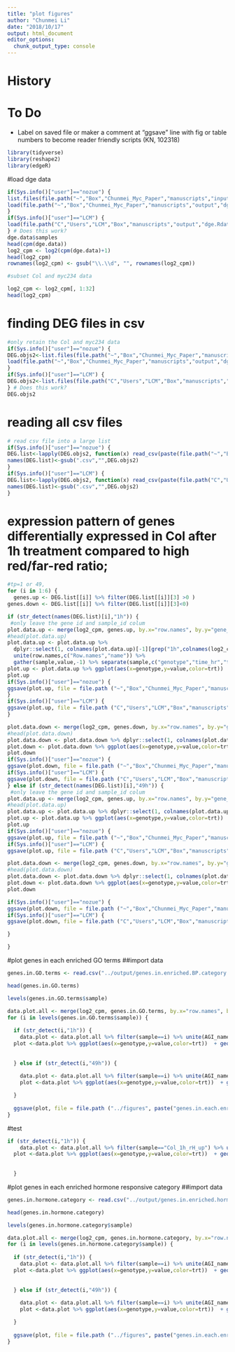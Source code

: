 ```yaml
---
title: "plot figures"
author: "Chunmei Li"
date: "2018/10/17"
output: html_document
editor_options: 
  chunk_output_type: console
---
```

# History

# To Do
* Label on saved file or maker a comment at "ggsave" line with fig or table numbers to become reader friendly scripts (KN, 102318)

```r
library(tidyverse)
library(reshape2)
library(edgeR)
```
#load dge data
```r
if(Sys.info()["user"]=="nozue") { 
list.files(file.path("~","Box","Chunmei_Myc_Paper","manuscripts","input"))
load(file.path("~","Box","Chunmei_Myc_Paper","manuscripts","output","dge.Rdata")) # using Box folder! 
}
if(Sys.info()["user"]=="LCM") {
load(file.path("C","Users","LCM","Box","manuscripts","output","dge.Rdata")) # using Box folder! 
} # Does this work?
dge.data$samples
head(cpm(dge.data))
log2_cpm <- log2(cpm(dge.data)+1)
head(log2_cpm)
rownames(log2_cpm) <- gsub("\\.\\d", "", rownames(log2_cpm))

#subset Col and myc234 data

log2_cpm <- log2_cpm[, 1:32]
head(log2_cpm)
```
# finding DEG files in csv
```r
#only retain the Col and myc234 data
if(Sys.info()["user"]=="nozue") { 
DEG.objs2<-list.files(file.path("~","Box","Chunmei_Myc_Paper","manuscripts","output","figures_and_tables"), pattern = ".rH\\.csv")[1:6]
load(file.path("~","Box","Chunmei_Myc_Paper","manuscripts","output","dge.Rdata")) # using Box folder! 
}
if(Sys.info()["user"]=="LCM") {
DEG.objs2<-list.files(file.path("C","Users","LCM","Box","manuscripts","output","figures_and_tables"),pattern = ".rH\\.csv")[1:6] # using Box folder! 
} # Does this work?
DEG.objs2
```

# reading all csv files
```r
# read csv file into a large list
if(Sys.info()["user"]=="nozue") { 
DEG.list<-lapply(DEG.objs2, function(x) read_csv(paste(file.path("~","Box","Chunmei_Myc_Paper","manuscripts","output","figures_and_tables"),"/",x,sep="")))
names(DEG.list)<-gsub(".csv","",DEG.objs2)
}
if(Sys.info()["user"]=="LCM") { 
DEG.list<-lapply(DEG.objs2, function(x) read_csv(paste(file.path("C","Users","LCM","Box","manuscripts","output","figures_and_tables"),"/",x,sep="")))
names(DEG.list)<-gsub(".csv","",DEG.objs2)
}

```

# expression pattern of genes differentially expressed in Col after 1h treatment compared to high red/far-red ratio;

```r
#tp=1 or 49, 
for (i in 1:6) {
  genes.up <- DEG.list[[i]] %>% filter(DEG.list[[i]][3] >0 )
genes.down <- DEG.list[[i]] %>% filter(DEG.list[[i]][3]<0)

if (str_detect(names(DEG.list)[i],"1h")) {
 #only leave the gene id and sample_id colum
plot.data.up <- merge(log2_cpm, genes.up, by.x="row.names", by.y="gene_id") 
#head(plot.data.up)
plot.data.up <- plot.data.up %>% 
  dplyr::select(1, colnames(plot.data.up)[-1][grep("1h",colnames(log2_cpm))], "name") %>% 
  unite(row.names,c("Row.names","name")) %>% 
  gather(sample,value,-1) %>% separate(sample,c("genotype","time_hr","trt","rep"),sep="_") 
plot.up <- plot.data.up %>% ggplot(aes(x=genotype,y=value,color=trt))  + geom_boxplot() + facet_wrap(~row.names,scale="free",labeller = label_wrap_gen(width=30), ncol = 4)+theme(strip.text = element_text(size=5))+ggtitle(paste(names(DEG.list)[i], "up", sep = "."))+ ylab("log2(cpm)")
plot.up
if(Sys.info()["user"]=="nozue") {
ggsave(plot.up, file = file.path ("~","Box","Chunmei_Myc_Paper","manuscripts","output","figures_and_tables", paste(names(DEG.list)[i], "up.pdf", sep = ".")), width = 10,height = 10, units = "in", limitsize = FALSE)
}
if(Sys.info()["user"]=="LCM") {
ggsave(plot.up, file = file.path ("C","Users","LCM","Box","manuscripts","output","figures_and_tables", paste(names(DEG.list)[i], "up.pdf", sep = ".")), width = 10,height = 10, units = "in", limitsize = FALSE)
}

plot.data.down <- merge(log2_cpm, genes.down, by.x="row.names", by.y="gene_id") 
#head(plot.data.down)
plot.data.down <- plot.data.down %>% dplyr::select(1, colnames(plot.data.down)[-1][grep("1h",colnames(log2_cpm))], "name") %>% unite(row.names,c("Row.names","name")) %>% gather(sample,value,-1) %>% separate(sample,c("genotype","time_hr","trt","rep"),sep="_") 
plot.down <- plot.data.down %>% ggplot(aes(x=genotype,y=value,color=trt))  + geom_boxplot() + facet_wrap(~row.names,scale="free",labeller = label_wrap_gen(width=30), ncol = 4)+theme(strip.text = element_text(size=5))+ggtitle(paste(names(DEG.list)[i], "down", sep = "."))+ ylab("log2(cpm)")
plot.down
if(Sys.info()["user"]=="nozue") {
ggsave(plot.down, file = file.path ("~","Box","Chunmei_Myc_Paper","manuscripts","output","figures_and_tables", paste(names(DEG.list)[i], "down.pdf", sep = ".")), width = 10,height = 10, units = "in",limitsize = FALSE) }
if(Sys.info()["user"]=="LCM") {
ggsave(plot.down, file = file.path ("C","Users","LCM","Box","manuscripts","output","figures_and_tables", paste(names(DEG.list)[i], "down.pdf", sep = ".")), width = 10,height = 10, units = "in",limitsize = FALSE) }
} else if (str_detect(names(DEG.list)[i],"49h")) {
 #only leave the gene id and sample_id colum
plot.data.up <- merge(log2_cpm, genes.up, by.x="row.names", by.y="gene_id") 
#head(plot.data.up)
plot.data.up <- plot.data.up %>% dplyr::select(1, colnames(plot.data.up)[-1][grep("49h",colnames(log2_cpm))], "name") %>% unite(row.names,c("Row.names","name")) %>% gather(sample,value,-1) %>% separate(sample,c("genotype","time_hr","trt","rep"),sep="_") 
plot.up <- plot.data.up %>% ggplot(aes(x=genotype,y=value,color=trt))  + geom_boxplot() + facet_wrap(~row.names,scale="free",labeller = label_wrap_gen(width=30), ncol = 4)+theme(strip.text = element_text(size=5))+ggtitle(paste(names(DEG.list)[i], "up", sep = "."))+ ylab("log2(cpm)")
plot.up
if(Sys.info()["user"]=="nozue") {
ggsave(plot.up, file = file.path ("~","Box","Chunmei_Myc_Paper","manuscripts","output","figures_and_tables", paste(names(DEG.list)[i], "up.pdf", sep = ".")), width = 10,height = 10, units = "in",limitsize = FALSE)}
if(Sys.info()["user"]=="LCM") {
ggsave(plot.up, file = file.path ("C","Users","LCM","Box","manuscripts","output","figures_and_tables", paste(names(DEG.list)[i], "up.pdf", sep = ".")), width = 10,height = 10, units = "in",limitsize = FALSE)}

plot.data.down <- merge(log2_cpm, genes.down, by.x="row.names", by.y="gene_id") 
#head(plot.data.down)
plot.data.down <- plot.data.down %>% dplyr::select(1, colnames(plot.data.down)[-1][grep("49h",colnames(log2_cpm))], "name") %>% unite(row.names,c("Row.names","name")) %>% gather(sample,value,-1) %>% separate(sample,c("genotype","time_hr","trt","rep"),sep="_") 
plot.down <- plot.data.down %>% ggplot(aes(x=genotype,y=value,color=trt))  + geom_boxplot() + facet_wrap(~row.names,scale="free",labeller = label_wrap_gen(width=30), ncol = 4)+theme(strip.text = element_text(size=5))+ggtitle(paste(names(DEG.list)[i], "down", sep = "."))+ ylab("log2(cpm)")
plot.down

if(Sys.info()["user"]=="nozue") {
ggsave(plot.down, file = file.path ("~","Box","Chunmei_Myc_Paper","manuscripts","output","figures_and_tables", paste(names(DEG.list)[i], "down.pdf", sep = ".")), width = 10,height =10, units = "in",limitsize = FALSE) }
if(Sys.info()["user"]=="LCM") {
ggsave(plot.down, file = file.path ("C","Users","LCM","Box","manuscripts","output","figures_and_tables", paste(names(DEG.list)[i], "down.pdf", sep = ".")), width = 10,height =10, units = "in",limitsize = FALSE) }

}

}
```


#plot genes in each enriched GO terms
##import data
```r
genes.in.GO.terms <- read.csv("../output/genes.in.enriched.BP.category.csv", header = T)

head(genes.in.GO.terms)
```

```r
levels(genes.in.GO.terms$sample)
```

```r
data.plot.all <- merge(log2_cpm, genes.in.GO.terms, by.x="row.names", by.y="AGI")
for (i in levels(genes.in.GO.terms$sample)) {
  
  if (str_detect(i,"1h")) {
    data.plot <- data.plot.all %>% filter(sample==i) %>% unite(AGI_name, "Row.names", "name") %>% unite(GO_terms, "category", "term") %>% dplyr::select(colnames(data.plot.all)[-1][grep("1h",colnames(log2_cpm))], "AGI_name", "GO_terms") %>% gather(sample,value,-(17:18)) %>% separate(sample,c("genotype","time_hr","trt","rep"),sep="_")
  plot <-data.plot %>% ggplot(aes(x=genotype,y=value,color=trt))  + geom_boxplot() + facet_wrap(GO_terms~AGI_name,scale="free",labeller = label_wrap_gen(width=30), ncol = 4)+theme(strip.text = element_text(size=5))+ggtitle(paste("genes_in_each_enriched_GOterms_in", i, sep = "_"))+ ylab("log2(cpm)")
 
   
  } else if (str_detect(i,"49h")) {
    
    data.plot <- data.plot.all %>% filter(sample==i) %>% unite(AGI_name, "Row.names", "name") %>% unite(GO_terms, "category", "term") %>% dplyr::select(colnames(data.plot.all)[-1][grep("49h",colnames(log2_cpm))], "AGI_name", "GO_terms") %>% gather(sample,value,-(17:18)) %>% separate(sample,c("genotype","time_hr","trt","rep"),sep="_")
    plot <-data.plot %>% ggplot(aes(x=genotype,y=value,color=trt))  + geom_boxplot() + facet_wrap(GO_terms~AGI_name,scale="free",labeller = label_wrap_gen(width=30), ncol = 4)+theme(strip.text = element_text(size=5))+ggtitle(paste("genes_in_each_enriched_GOterms_in", i, sep = "_"))+ ylab("log2(cpm)")

  }
   
  ggsave(plot, file = file.path ("../figures", paste("genes.in.each.enriched.GOterms.in", i,"pdf", sep = ".")), width = 10,height =100, units = "in",limitsize = FALSE) 
}
```



#test

```r
if (str_detect(i,"1h")) {
    data.plot <- data.plot.all %>% filter(sample=="Col_1h_rH_up") %>% unite(AGI_name, "Row.names", "name") %>% unite(GO_terms, "category", "term") %>% dplyr::select(colnames(data.plot.all)[-1][grep("1h",colnames(log2_cpm))], "AGI_name", "GO_terms") %>% gather(sample,value,-(17:18)) %>% separate(sample,c("genotype","time_hr","trt","rep"),sep="_")
  plot <-data.plot %>% ggplot(aes(x=genotype,y=value,color=trt))  + geom_boxplot() + facet_wrap(GO_terms~AGI_name,scale="free",labeller = label_wrap_gen(width=30), ncol = 4)+theme(strip.text = element_text(size=10))+ggtitle(paste("genes_in_each_enriched_GOterms_in", "Col_1h_rH_up", sep = "_"))+ ylab("log2(cpm)")
 
   
  }
```

#plot genes in each enriched hormone responsive category
##import data
```r
genes.in.hormone.category <- read.csv("../output/genes.in.enriched.hormone.responsive.category.csv", header = T)

head(genes.in.hormone.category)
```

```r
levels(genes.in.hormone.category$sample)
```

```r
data.plot.all <- merge(log2_cpm, genes.in.hormone.category, by.x="row.names", by.y="AGI")
for (i in levels(genes.in.hormone.category$sample)) {
  
  if (str_detect(i,"1h")) {
    data.plot <- data.plot.all %>% filter(sample==i) %>% unite(AGI_name, "Row.names", "name") %>% dplyr::select(colnames(data.plot.all)[-1][grep("1h",colnames(log2_cpm))], "AGI_name", "category") %>% gather(sample,value,-(17:18)) %>% separate(sample,c("genotype","time_hr","trt","rep"),sep="_")
  plot <-data.plot %>% ggplot(aes(x=genotype,y=value,color=trt))  + geom_boxplot() + facet_wrap(category~AGI_name,scale="free",labeller = label_wrap_gen(width=30), ncol = 4)+theme(strip.text = element_text(size=5))+ggtitle(paste("genes_in_each_enriched_hormone_responsive_category_in", i, sep = "_"))+ ylab("log2(cpm)")
 
   
  } else if (str_detect(i,"49h")) {
    
    data.plot <- data.plot.all %>% filter(sample==i) %>% unite(AGI_name, "Row.names", "name") %>% dplyr::select(colnames(data.plot.all)[-1][grep("49h",colnames(log2_cpm))], "AGI_name", "category") %>% gather(sample,value,-(17:18)) %>% separate(sample,c("genotype","time_hr","trt","rep"),sep="_")
    plot <-data.plot %>% ggplot(aes(x=genotype,y=value,color=trt))  + geom_boxplot() + facet_wrap(category~AGI_name,scale="free",labeller = label_wrap_gen(width=30), ncol = 4)+theme(strip.text = element_text(size=5))+ggtitle(paste("genes_in_each_enriched_hormone_responsive_category_in", i, sep = "_"))+ ylab("log2(cpm)")

  }
   
  ggsave(plot, file = file.path ("../figures", paste("genes.in.each.enriched.hormone.responsive.category.in", i,"pdf", sep = ".")), width = 10,height =80, units = "in",limitsize = FALSE) 
}
```
